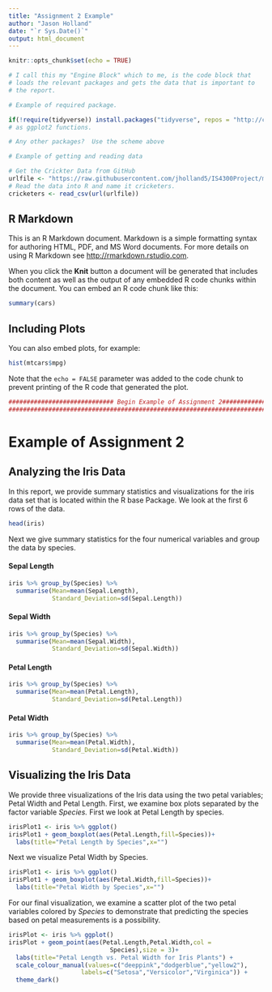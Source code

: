 ```yaml
---
title: "Assignment 2 Example"
author: "Jason Holland"
date: "`r Sys.Date()`"
output: html_document
---
```


```r
knitr::opts_chunk$set(echo = TRUE)
```

```r
# I call this my "Engine Block" which to me, is the code block that 
# loads the relevant packages and gets the data that is important to 
# the report. 

# Example of required package.

if(!require(tidyverse)) install.packages("tidyverse", repos = "http://cran.us.r-project.org") # We need this for read_csv as well
# as ggplot2 functions.

# Any other packages?  Use the scheme above

# Example of getting and reading data

# Get the Crickter Data from GitHub
urlfile <- "https://raw.githubusercontent.com/jholland5/IS4300Project/main/cricket.csv"
# Read the data into R and name it cricketers.
cricketers <- read_csv(url(urlfile))
```

## R Markdown

This is an R Markdown document. Markdown is a simple formatting syntax for authoring HTML, PDF, and MS Word documents. For more details on using R Markdown see <http://rmarkdown.rstudio.com>.

When you click the **Knit** button a document will be generated that includes both content as well as the output of any embedded R code chunks within the document. You can embed an R code chunk like this:

```r
summary(cars)
```

## Including Plots

You can also embed plots, for example:

```r
hist(mtcars$mpg)
```

Note that the `echo = FALSE` parameter was added to the code chunk to prevent printing of the R code that generated the plot.

```r
############################# Begin Example of Assignment 2##############
#########################################################################
```
# Example of Assignment 2

## Analyzing the Iris Data

In this report, we provide summary statistics and visualizations for the iris data set that is located within the R base Package. We look at the first 6 rows of the data.

```r
head(iris)
``` 

Next we give summary statistics for the four numerical variables and group the data by species. 

#### Sepal Length

```r

iris %>% group_by(Species) %>%
  summarise(Mean=mean(Sepal.Length),
            Standard_Deviation=sd(Sepal.Length))
```
#### Sepal Width

```r

iris %>% group_by(Species) %>%
  summarise(Mean=mean(Sepal.Width),
            Standard_Deviation=sd(Sepal.Width))
```

#### Petal Length

```r

iris %>% group_by(Species) %>%
  summarise(Mean=mean(Petal.Length),
            Standard_Deviation=sd(Petal.Length))
```
#### Petal Width

```r

iris %>% group_by(Species) %>%
  summarise(Mean=mean(Petal.Width),
            Standard_Deviation=sd(Petal.Width))
```

## Visualizing the Iris Data

We provide three visualizations of the Iris data using the two petal variables; Petal Width and Petal Length. First, we examine box plots separated by the factor variable *Species.* First we look at Petal Length by species.

```r
irisPlot1 <- iris %>% ggplot()
irisPlot1 + geom_boxplot(aes(Petal.Length,fill=Species))+
  labs(title="Petal Length by Species",x="")
```

Next we visualize Petal Width by Species.

```r
irisPlot1 <- iris %>% ggplot()
irisPlot1 + geom_boxplot(aes(Petal.Width,fill=Species))+
  labs(title="Petal Width by Species",x="")
```

For our final visualization, we examine a scatter plot of the two petal variables colored by *Species* to demonstrate that predicting the species based on petal measurements is a possibility.

```r
irisPlot <- iris %>% ggplot()
irisPlot + geom_point(aes(Petal.Length,Petal.Width,col =
                            Species),size = 3)+
  labs(title="Petal Length vs. Petal Width for Iris Plants") +
  scale_colour_manual(values=c("deeppink","dodgerblue","yellow2"),
                    labels=c("Setosa","Versicolor","Virginica")) +
  theme_dark()
```

